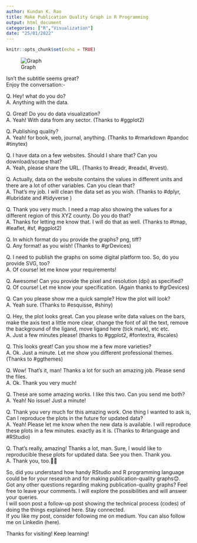 ```yaml
---
author: Kundan K. Rao
title: Make Publication Quality Graph in R Programming
output: html_document
categories: ["R","Visualization"]
date: "25/01/2022"
---
```


```r
knitr::opts_chunk$set(echo = TRUE)
```

![Graph](index_files/figure-html/publication-blog.png "Graph")

Isn't the subtitle seems great?\
Enjoy the conversation:-

Q. Hey! what do you do?\
A. Anything with the data.

Q. Great! Do you do data visualization?\
A. Yeah! With data from any sector. (Thanks to \#ggplot2)

Q. Publishing quality?\
A. Yeah! for book, web, journal, anything. (Thanks to \#rmarkdown \#pandoc \#tinytex)

Q. I have data on a few websites. Should I share that? Can you download/scrape that?\
A. Yeah, please share the URL. (Thanks to \#readr, \#readxl, \#rvest).

Q. Actually, data on the website contains the values in different units and there are a lot of other variables. Can you clean that?\
A. That's my job. I will clean the data set as you wish. (Thanks to \#dplyr, \#lubridate and \#tidyverse )

Q. Thank you very much. I need a map also showing the values for a different region of this XYZ county. Do you do that?\
A. Thanks for letting me know that. I will do that as well. (Thanks to \#tmap, \#leaflet, \#sf, \#ggplot2)

Q. In which format do you provide the graphs? png, tiff?\
Q. Any format! as you wish! (Thanks to \#grDevices)

Q. I need to publish the graphs on some digital platform too. So, do you provide SVG, too?\
A. Of course! let me know your requirements!

Q. Awesome! Can you provide the pixel and resolution (dpi) as specified?\
Q. Of course! Let me know your specification. (Again thanks to \#grDevices)

Q. Can you please show me a quick sample? How the plot will look?\
A. Yeah sure. (Thanks to \#esquisse, \#shiny)

Q. Hey, the plot looks great. Can you please write data values on the bars, make the axis text a little more clear, change the font of all the text, remove the background of the ligand, move ligand here (tick mark), etc etc.\
A. Just a few minutes please! (thanks to \#ggplot2, \#fontextra, \#scales)

Q. This looks great! Can you show me a few more varieties?\
A. Ok. Just a minute. Let me show you different professional themes. (Thanks to \#ggthemes)

Q. Wow! That's it, man! Thanks a lot for such an amazing job. Please send the files.\
A. Ok. Thank you very much!

Q. These are some amazing works. I like this two. Can you send me both?\
A. Yeah! No issue! Just a minute!

Q. Thank you very much for this amazing work. One thing I wanted to ask is, Can I reproduce the plots in the future for updated data?\
A. Yeah! Please let me know when the new data is available. I will reproduce these plots in a few minutes. exactly as it is. (Thanks to \#rlanguage and \#RStudio)

Q. That's really, amazing! Thanks a lot, man. Sure, I would like to reproducible these plots for updated data. See you then. Thank you.\
A. Thank you, too.🍹🍹

So, did you understand how handy RStudio and R programming language could be for your research and for making publication-quality graphs😊.\
Got any other questions regarding making publication-quality graphs? Feel free to leave your comments. I will explore the possibilities and will answer your queries.\
I will soon post a follow-up post showing the technical process (codes) of doing the things explained here. Stay connected.\
If you like my post, consider following me on medium. You can also follow me on Linkedin (here).

Thanks for visiting! Keep learning!
